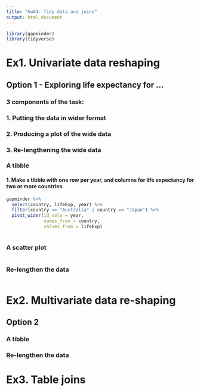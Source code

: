 ```yaml
---
title: "hw04: Tidy data and joins"
output: html_document
---
```


```r
library(gapminder)
library(tidyverse)
```


# Ex1. Univariate data reshaping
## Option 1 - Exploring life expectancy for ...
### 3 components of the task:
### 1. Putting the data in wider format
### 2. Producing a plot of the wide data
### 3. Re-lengthening the wide data

### A tibble
#### 1. Make a tibble with one row per year, and columns for life expectancy for two or more countries.
```r
gapminder %>% 
  select(country, lifeExp, year) %>%
  filter(country == "Australia" | country == "Japan") %>%
  pivot_wider(id_cols = year,
              names_from = country,
              values_from = lifeExp)
  
```


### A scatter plot
```r

```


### Re-lengthen the data
```r

```


# Ex2. Multivariate data re-shaping
## Option 2

### A tibble


### Re-lengthen the data


# Ex3. Table joins



